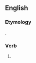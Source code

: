 ==English==

===Etymology===
{{suffix|blow|est|lang=en}}.

===Verb===
{{head|en|verb form}}

# {{en-archaic second-person singular of|blow|lang=en}}